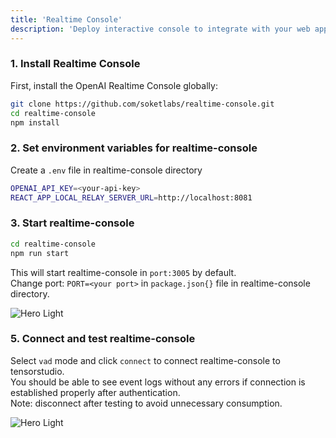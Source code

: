 ```yaml
---
title: 'Realtime Console' 
description: 'Deploy interactive console to integrate with your web app'
---
```


### 1. Install Realtime Console

First, install the OpenAI Realtime Console globally:

```bash
git clone https://github.com/soketlabs/realtime-console.git
cd realtime-console
npm install
```
### 2. Set environment variables for realtime-console
Create a `.env` file in realtime-console directory
```bash
OPENAI_API_KEY=<your-api-key>
REACT_APP_LOCAL_RELAY_SERVER_URL=http://localhost:8081
```

### 3. Start realtime-console
```bash
cd realtime-console
npm run start
```

This will start realtime-console in `port:3005` by default. \
Change port:  `PORT=<your port>` in `package.json{}` file in realtime-console directory.
<Frame>
<img
  className="block"
  style={{ borderRadius: '15px' }}
  src="/images/realtime_console_port.png"
  alt="Hero Light"
/>
</Frame>

### 5. Connect and test realtime-console
Select `vad` mode and click `connect` to connect realtime-console to tensorstudio.\
You should be able to see event logs without any errors if connection is established properly after authentication.\
Note: disconnect after testing to avoid unnecessary consumption.
<Frame>
<img
  className="block"
  style={{ borderRadius: '15px' }}
  src="/images/realtime_console_example.png"
  alt="Hero Light"
/>
</Frame>